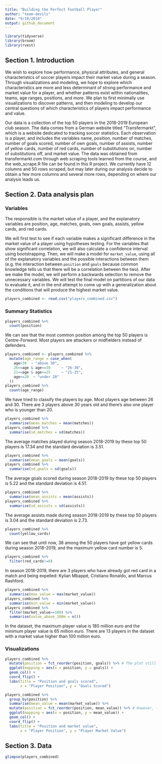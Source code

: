 ```yaml
---
title: "Building the Perfect Football Player"
author: "team-devils"
date: "9/19/2018"
output: github_document
---
```


```r
library(tidyverse)
library(broom)
library(rvest)
```


## Section 1. Introduction

We wish to explore how performance, physical attributes, and general characteristics of soccer players impact their market value during a season. Through visualizations and modeling, we hope to explore which characteristics are more and less determinant of strong performance and market value for a player, and whether patterns exist within nationalities, teams, age ranges, positions, and more. We plan to first minimally use visualizations to discover patterns, and then modeling to develop our central questions of which characteristics of players impact performance and value. 

Our data is a collection of the top 50 players in the 2018-2019 European club season. The data comes from a German website titled "Transfermarkt", which is a website dedicated to tracking soccer statistics. Each observation is a player, and includes the variables name, position, number of matches, number of goals scored, number of own goals, number of assists, number of yellow cards, number of red cards, number of substitutions on, number of substitutions off, and market value. The data was obtained from transfermarkt.com through web scraping tools learned from the course, and the web_scrape.R file can be found in this R project. We currently have 12 columns and 50 rows scraped, but may later during our analysis decide to obtain a few more columns and several more rows, depending on where our analysis leads us.


## Section 2. Data analysis plan

### Variables

The responsible is the market value of a player, and the explanatory variables are position, age, matches, goals, own goals, assists, yellow cards, and red cards. 

We will first test to see if each variable makes a significant difference in the market value of a player using hypotheses testing. For the variables that show significant correlation, we will also calculate a confidence interval using bootstrapping. Then, we will make a model for `market_value`, using all of the explanatory variables and the possible interactions between them (e.g. the interaction between `position` and `goals` because common knowledge tells us that there will be a correlation between the two). After we make the model, we will perform a backwards selection to remove the unnecessary variables. We will test the final model on partitions of our data to evaluate it, and in the end attempt to come up with a generalization about the conditions that will produce the highest market value. 

```r
players_combined <- read.csv("players_combined.csv")
```

### Summary Statistics

```r
players_combined %>%
  count(position)
```

We can see that the most common position among the top 50 players is Centre-Forward. Most players are attackers or midfielders instead of defenders.

```r
players_combined <- players_combined %>%
  mutate(age_range = case_when(
    age>30  ~ "above 30",
    26<=age & age<=30     ~ "26-30",
    21<=age & age<=25     ~ "21-25",
    age<=20  ~ "under 20"
  ))
players_combined %>%
  count(age_range)
```

We have tried to classify the players by age. Most players age between 26 and 30. There are 3 players above 30 years old and there's also one player who is younger than 20.

```r
players_combined %>%
  summarise(mean_matches = mean(matches))
players_combined %>%
  summarise(sd_matches = sd(matches))
```

The average matches played during season 2018-2019 by these top 50 players is 17.34 and the standard deviation is 3.51.

```r
players_combined %>%
  summarise(mean_goals = mean(goals))
players_combined %>%
  summarise(sd_goals = sd(goals))
```

The average goals scored during season 2018-2019 by these top 50 players is 5.22 and the standard deviation is 4.51.

```r
players_combined %>%
  summarise(mean_assists = mean(assists))
players_combined %>%
  summarise(sd_assists = sd(assists))
```

The average assists made during season 2018-2019 by these top 50 players is 3.04 and the standard deviation is 2.73.

```r
players_combined %>%
  count(yellow_cards)
```

We can see that until now, 38 among the 50 players have got yellow cards during season 2018-2019, and the maximum yellow card number is 5.

```r
players_combined %>%
  filter(red_cards!=0)
```

In season 2018-2019, there are 3 players who have already got red card in a match and being expelled: Kylian Mbappé, Cristiano Ronaldo, and Marcus Rashford.

```r
players_combined %>%
  summarise(max_value = max(market_value))
players_combined %>%
  summarise(min_value = min(market_value))
players_combined %>%
  filter(market_value>=100) %>%
  summarise(value_above_100m = n())
```

In the dataset, the maximum player value is 180 million euro and the minimum player value is 65 million euro. There are 13 players in the dataset with a market value higher than 100 million euro.

### Visualizations

```r
players_combined %>%
  mutate(position = fct_reorder(position, goals)) %>% # The plot still does not reorder correctly
  ggplot(mapping = aes(x = position, y = goals)) +
  geom_col() +
  coord_flip() +
  labs(title = "Position and goals scored", 
       x = "Player Position", y = "Goals Scored")
```



```r
players_combined %>%
  group_by(position) %>%
  summarise(mean_value = mean(market_value)) %>%
  mutate(position = fct_reorder(position, mean_value)) %>% # However, the same code here produces a correct reordering
  ggplot(mapping = aes(x = position, y = mean_value)) +
  geom_col() +
  coord_flip() +
  labs(title = "Position and market value", 
       x = "Player Position", y = "Player Market Value")
```


## Section 3. Data

```r
glimpse(players_combined)

```


